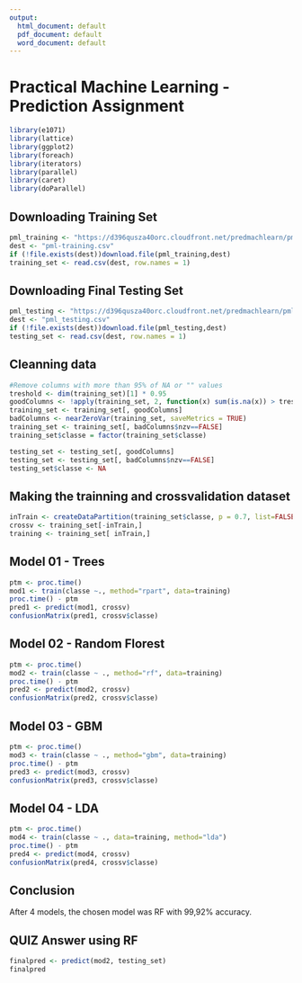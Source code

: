 ```yaml
---
output:
  html_document: default
  pdf_document: default
  word_document: default
---
```

# Practical Machine Learning - Prediction Assignment


```r
library(e1071)
library(lattice)
library(ggplot2)
library(foreach)
library(iterators)
library(parallel)
library(caret)
library(doParallel)
```

## Downloading Training Set
```r
pml_training <- "https://d396qusza40orc.cloudfront.net/predmachlearn/pml-training.csv"
dest <- "pml-training.csv"
if (!file.exists(dest))download.file(pml_training,dest)
training_set <- read.csv(dest, row.names = 1)
```

## Downloading Final Testing Set
```r
pml_testing <- "https://d396qusza40orc.cloudfront.net/predmachlearn/pml-testing.csv"
dest <- "pml_testing.csv"
if (!file.exists(dest))download.file(pml_testing,dest)
testing_set <- read.csv(dest, row.names = 1)
```

## Cleanning data
```r
#Remove columns with more than 95% of NA or "" values
treshold <- dim(training_set)[1] * 0.95
goodColumns <- !apply(training_set, 2, function(x) sum(is.na(x)) > treshold  || sum(x=="") > treshold)
training_set <- training_set[, goodColumns]
badColumns <- nearZeroVar(training_set, saveMetrics = TRUE)
training_set <- training_set[, badColumns$nzv==FALSE]
training_set$classe = factor(training_set$classe)

testing_set <- testing_set[, goodColumns]
testing_set <- testing_set[, badColumns$nzv==FALSE]
testing_set$classe <- NA
```

## Making the trainning and crossvalidation dataset
```r
inTrain <- createDataPartition(training_set$classe, p = 0.7, list=FALSE)
crossv <- training_set[-inTrain,]
training <- training_set[ inTrain,]
```


## Model 01 - Trees
```r
ptm <- proc.time()
mod1 <- train(classe ~., method="rpart", data=training)
proc.time() - ptm
pred1 <- predict(mod1, crossv)
confusionMatrix(pred1, crossv$classe)
```

## Model 02 - Random Florest
```r
ptm <- proc.time()
mod2 <- train(classe ~ ., method="rf", data=training)
proc.time() - ptm
pred2 <- predict(mod2, crossv)
confusionMatrix(pred2, crossv$classe)
```

## Model 03 - GBM
```r
ptm <- proc.time()
mod3 <- train(classe ~ ., method="gbm", data=training)
proc.time() - ptm
pred3 <- predict(mod3, crossv)
confusionMatrix(pred3, crossv$classe)
```

## Model 04 - LDA
```r
ptm <- proc.time()
mod4 <- train(classe ~ ., data=training, method="lda")
proc.time() - ptm
pred4 <- predict(mod4, crossv)
confusionMatrix(pred4, crossv$classe)
```
## Conclusion
After 4 models, the chosen model was RF with 99,92% accuracy.

## QUIZ Answer using RF
```r
finalpred <- predict(mod2, testing_set)
finalpred
```

